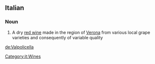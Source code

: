 ==Italian==

===Noun===
{{wikipedia|lang=it}}
{{infl|it|noun}} {{m|inv}}

# A dry [[red wine]] made in the region of [[Verona]] from various local grape varieties and consequently of variable quality

[[Category:it:Wines]]
[[de:Valpolicella]]
